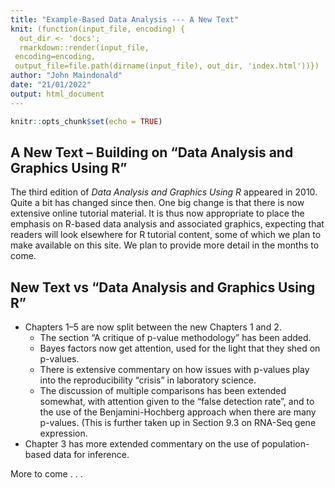 ```yaml
---
title: "Example-Based Data Analysis --- A New Text"
knit: (function(input_file, encoding) {
  out_dir <- 'docs';
  rmarkdown::render(input_file,
 encoding=encoding,
 output_file=file.path(dirname(input_file), out_dir, 'index.html'))})
author: "John Maindonald"
date: "21/01/2022"
output: html_document
---
```


```r
knitr::opts_chunk$set(echo = TRUE)
```

## A New Text -- Building on "Data Analysis and Graphics Using R"

The third edition of _Data Analysis and Graphics Using R_ appeared
in 2010. Quite a bit has changed since then.  One big change is that
there is now extensive online tutorial material.  It is thus now 
appropriate to place the emphasis on R-based data analysis and
associated graphics, expecting that readers will look elsewhere
for R tutorial content, some of which we plan to make available
on this site.  We plan to provide more detail in the months to come.

## New Text vs "Data Analysis and Graphics Using R"

* Chapters 1--5 are now split between the new Chapters 1 and 2.
    * The section "A critique of p-value methodology" has been added.  
    * Bayes factors now get attention, used for the light that they shed on p-values.
    * There is extensive commentary on how issues with p-values play into the 
    reproducibility "crisis" in laboratory science. 
    * The discussion of multiple comparisons has been extended somewhat, with attention given to the "false detection rate", and to the use of the Benjamini-Hochberg approach when there are many p-values. (This is further taken up in Section 9.3 on RNA-Seq gene expression.  
* Chapter 3 has more extended commentary on the use of population-based data for inference.

More to come . . .
